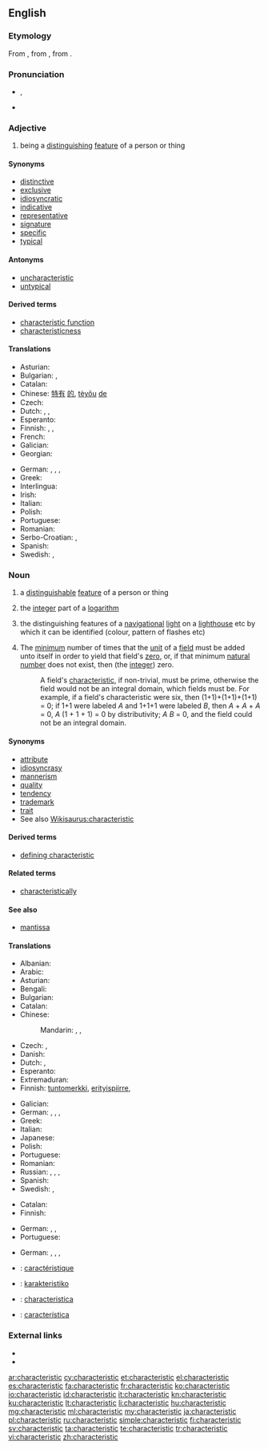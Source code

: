 ==English==

{{wikipedia}}

===Etymology===
From {{etyl|grc}} {{term|χαρακτηριστικός|tr=kharaktēristikos|lang=grc}}, from {{term|χαρακτηρίζω||to designate by a characteristic mark|tr=kharaktērizō|lang=grc}}, from {{term|χαρακτήρ||a mark, character|tr=kharaktēr|lang=grc}}.

===Pronunciation===
* {{IPA|/ˌkæɹəktəˈɹɪstɪk/}}, {{X-SAMPA|/%k{r\kt@"r\IstIk/}}
* {{audio|En-us-characteristic.ogg|Audio (US)}}

===Adjective===
{{en-adj}}

# being a [[distinguish]]ing [[feature]] of a person or thing

====Synonyms====
* [[distinctive]]
* [[exclusive]]
* [[idiosyncratic]]
* [[indicative]]
* [[representative]]
* [[signature]]
* [[specific]]
* [[typical]]

====Antonyms====
* [[uncharacteristic]]
* [[untypical]]

====Derived terms====
* [[characteristic function]]
* [[characteristicness]]

====Translations====
{{trans-top|being a distinguishing feature of a person or thing}}
* Asturian: {{t-|ast|carauterísticu}}
* Bulgarian: {{t+|bg|характерен}},  {{t+|bg|отличителен}}
* Catalan: {{t-|ca|característic}}
* Chinese: [[特有]] [[的]], [[tèyǒu]] [[de]]
* Czech: {{t-|cs|charakteristický|m}}
* Dutch: {{t+|nl|kenmerkend}},  {{t+|nl|karakteristiek}}, {{t+|nl|idiosyncratisch}}
* Esperanto: {{t+|eo|karakteriza}}
* Finnish: {{t+|fi|ominainen}}, {{t-|fi|luonteenomainen}}, {{t+|fi|tunnusomainen}}
* French: {{t+|fr|caractéristique}}
* Galician: {{t-|gl|característico}}
* Georgian: {{t-|ka|დამახასიათებელი|sc=Geor}}
{{trans-mid}}
* German: {{t+|de|charakteristisch}}, {{t+|de|bezeichnend}}, {{t-|de|kennzeichnend}}, {{t+|de|typisch}}
* Greek: {{t+|el|χαρακτηριστικός|m|tr=charaktiristikós|sc=Grek}}
* Interlingua: {{t-|ia|characteristic}}
* Irish: {{t|ga|aitreabúid|f}}
* Italian: {{t+|it|caratteristica}}
* Polish: {{t+|pl|charakterystyczny|m}}
* Portuguese: {{t+|pt|característico}}
* Romanian: {{t-|ro|caracteristic}}
* Serbo-Croatian: {{t-|sh|osobina|f}}, {{t-|sh|značajka|f}}
* Spanish: {{t+|es|característico}}
* Swedish: {{t+|sv|karakteristisk}}, {{t+|sv|kännetecknande}}
{{trans-bottom}}

===Noun===
{{en-noun}}

# a [[distinguishable]] [[feature]] of a person or thing
# {{mathematics}} the [[integer]] part of a [[logarithm]]
# {{nautical}} the distinguishing features of a [[navigational]] [[light]] on a [[lighthouse]] etc by which it can be identified (colour, pattern of flashes etc)
# {{algebra|field theory}} The [[minimum]] number of times that the [[unit]] of a [[field]] must be added unto itself in order to yield that field's [[zero]], or, if that minimum [[natural number]] does not exist, then (the [[integer]]) zero.
#: A field's [[characteristic]], if non-trivial, must be prime, otherwise the field would not be an integral domain, which fields must be. For example, if a field's characteristic were six, then (1+1)+(1+1)+(1+1) = 0; if 1+1 were labeled ''A'' and 1+1+1 were labeled ''B'', then ''A'' + ''A'' + ''A'' = 0, ''A'' (1 + 1 + 1) = 0 by distributivity; ''A'' ''B'' = 0, and the field could not be an integral domain.

====Synonyms====
* [[attribute]]
* [[idiosyncrasy]]
* [[mannerism]]
* [[quality]]
* [[tendency]]
* [[trademark]]
* [[trait]]
* See also [[Wikisaurus:characteristic]]

====Derived terms====
* [[defining characteristic]]

====Related terms====
* [[characteristically]]

====See also====
* [[mantissa]]

====Translations====
{{trans-top|distinguishing feature}}
* Albanian: {{t-|sq|karakteristikë|f}}
* Arabic: {{t-|ar|صفة|f|tr=ṣíffa}}
* Asturian: {{t-|ast|carauterística|f}}
* Bengali: {{t-|bn|বৈশিষ্ট্য|tr=boishishţţô|sc=Beng}}
* Bulgarian: {{t-|bg|отличителна черта}}
* Catalan: {{t-|ca|característica|f}}
* Chinese:
*: Mandarin: {{t|cmn|特性|tr=tèxìng|sc=Hani}}, {{t|cmn|特質|sc=Hani}}, {{t|cmn|特质|tr=tèzhì|sc=Hani}}
* Czech: {{t+|cs|charakteristika|f}},  {{t+|cs|vlastnost|f}}
* Danish: {{t-|da|karakteristik|c}}
* Dutch: {{t+|nl|trekje|n}},  {{t+|nl|karakteristiek|f}}
* Esperanto: {{t-|eo|karakterizilo}}
* Extremaduran: {{tø|ext|caraiterística|f}}
* Finnish: [[tuntomerkki]], [[erityispiirre]], {{t+|fi|tunnusmerkki}}
{{trans-mid}}
* Galician: {{t+|gl|característica|f}}
* German: {{t+|de|Merkmal|n}}, {{t+|de|Eigenschaft|f}}, {{t+|de|Charakteristik|f}}, {{t+|de|Eigenart|f}}
* Greek: {{t+|el|χαρακτηριστικό|n|tr=charaktiristikó|sc=Grek}}
* Italian: {{t+|it|caratteristica}}
* Japanese: {{t+|ja|特性|tr=とくせい, tokusei|sc=Jpan}}
* Polish: {{t+|pl|cecha|f}}
* Portuguese: {{t+|pt|característica|f}}
* Romanian: {{t-|ro|caracteristică}}
* Russian: {{t-|ru|характерная черта|f|tr=xaraktérnaja čertá|sc=Cyrl}}, {{t-|ru|отличительная черта|f|tr=otličítel’naja čertá|sc=Cyrl}}, {{t+|ru|черта|f|tr=čertá|sc=Cyrl}}, {{t+|ru|особенность|f|tr=osóbennost’|sc=Cyrl}}
* Spanish: {{t+|es|característica|f}}
* Swedish: {{t+|sv|karakteristikum|n}}, {{qualifier|characteristics}} {{t+|sv|karakteristik|c}}
{{trans-bottom}}

{{trans-top|integer part of a logarithm}}
* Catalan: {{t-|ca|característica|f}}
* Finnish: {{t+|fi|karakteristika}}
{{trans-mid}}
* German: {{t-|de|Kennwert|n}}, {{t-|de|Kenngröße|f}}, {{t+|de|Charakteristik|f}}
* Portuguese: {{t+|pt|característica|f}}
{{trans-bottom}}

{{trans-top|distinguishing features of a navigational light}}
* German: {{t+|de|Merkmal|n}}, {{t+|de|Eigenschaft|f}}, {{t+|de|Charakteristik|f}}, {{t+|de|Eigenart|f}}
{{trans-mid}}
{{trans-bottom}}

{{checktrans-top}}
* {{ttbc|fr}}: [[caractéristique]] {{f}}
* {{ttbc|io}}: [[karakteristiko]]
* {{ttbc|ia}}: [[characteristica]]
* {{ttbc|es}}: [[característica]] {{f}}
{{trans-bottom}}

===External links===
* {{R:Webster 1913}}
* {{R:Century 1911}}

[[ar:characteristic]]
[[cy:characteristic]]
[[et:characteristic]]
[[el:characteristic]]
[[es:characteristic]]
[[fa:characteristic]]
[[fr:characteristic]]
[[ko:characteristic]]
[[io:characteristic]]
[[id:characteristic]]
[[it:characteristic]]
[[kn:characteristic]]
[[ku:characteristic]]
[[lt:characteristic]]
[[li:characteristic]]
[[hu:characteristic]]
[[mg:characteristic]]
[[ml:characteristic]]
[[my:characteristic]]
[[ja:characteristic]]
[[pl:characteristic]]
[[ru:characteristic]]
[[simple:characteristic]]
[[fi:characteristic]]
[[sv:characteristic]]
[[ta:characteristic]]
[[te:characteristic]]
[[tr:characteristic]]
[[vi:characteristic]]
[[zh:characteristic]]